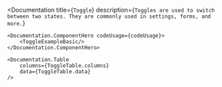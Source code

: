 
<Documentation 
    title={`Toggle`} 
    description={`
        Toggles are used to switch between two states. They are commonly used in settings, forms, and more.
    `}
>
    <Documentation.ComponentHero codeUsage={codeUsage}>
        <ToggleExampleBasic/>
    </Documentation.ComponentHero>

    <Documentation.Table 
        columns={ToggleTable.columns} 
        data={ToggleTable.data} 
    />
</Documentation>